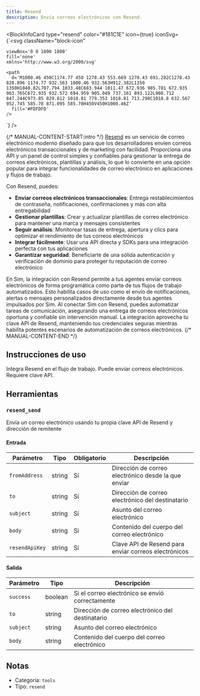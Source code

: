 ```yaml
---
title: Resend
description: Envía correos electrónicos con Resend.
---
```



<BlockInfoCard 
  type="resend"
  color="#181C1E"
  icon={true}
  iconSvg={`<svg className="block-icon"
    
    
    
    viewBox='0 0 1800 1800'
    fill='none'
    xmlns='http://www.w3.org/2000/svg'
  >
    <path
      d='M1000.46 450C1174.77 450 1278.43 553.669 1278.43 691.282C1278.43 828.896 1174.77 932.563 1000.46 932.563H912.382L1350 1350H1040.82L707.794 1033.48C683.944 1011.47 672.936 985.781 672.935 963.765C672.935 932.572 694.959 905.049 737.161 893.122L908.712 847.244C973.85 829.812 1018.81 779.353 1018.81 713.298C1018.8 632.567 952.745 585.78 871.095 585.78H450V450H1000.46Z'
      fill='#FDFDFD'
    />
  </svg>`}
/>

{/* MANUAL-CONTENT-START:intro */}
[Resend](https://resend.com/) es un servicio de correo electrónico moderno diseñado para que los desarrolladores envíen correos electrónicos transaccionales y de marketing con facilidad. Proporciona una API y un panel de control simples y confiables para gestionar la entrega de correos electrónicos, plantillas y análisis, lo que lo convierte en una opción popular para integrar funcionalidades de correo electrónico en aplicaciones y flujos de trabajo.

Con Resend, puedes:

- **Enviar correos electrónicos transaccionales**: Entrega restablecimientos de contraseña, notificaciones, confirmaciones y más con alta entregabilidad
- **Gestionar plantillas**: Crear y actualizar plantillas de correo electrónico para mantener una marca y mensajes consistentes
- **Seguir análisis**: Monitorear tasas de entrega, apertura y clics para optimizar el rendimiento de tus correos electrónicos
- **Integrar fácilmente**: Usar una API directa y SDKs para una integración perfecta con tus aplicaciones
- **Garantizar seguridad**: Beneficiarte de una sólida autenticación y verificación de dominio para proteger tu reputación de correo electrónico

En Sim, la integración con Resend permite a tus agentes enviar correos electrónicos de forma programática como parte de tus flujos de trabajo automatizados. Esto habilita casos de uso como el envío de notificaciones, alertas o mensajes personalizados directamente desde tus agentes impulsados por Sim. Al conectar Sim con Resend, puedes automatizar tareas de comunicación, asegurando una entrega de correos electrónicos oportuna y confiable sin intervención manual. La integración aprovecha tu clave API de Resend, manteniendo tus credenciales seguras mientras habilita potentes escenarios de automatización de correos electrónicos.
{/* MANUAL-CONTENT-END */}

## Instrucciones de uso

Integra Resend en el flujo de trabajo. Puede enviar correos electrónicos. Requiere clave API.

## Herramientas

### `resend_send`

Envía un correo electrónico usando tu propia clave API de Resend y dirección de remitente

#### Entrada

| Parámetro | Tipo | Obligatorio | Descripción |
| --------- | ---- | ----------- | ----------- |
| `fromAddress` | string | Sí | Dirección de correo electrónico desde la que enviar |
| `to` | string | Sí | Dirección de correo electrónico del destinatario |
| `subject` | string | Sí | Asunto del correo electrónico |
| `body` | string | Sí | Contenido del cuerpo del correo electrónico |
| `resendApiKey` | string | Sí | Clave API de Resend para enviar correos electrónicos |

#### Salida

| Parámetro | Tipo | Descripción |
| --------- | ---- | ----------- |
| `success` | boolean | Si el correo electrónico se envió correctamente |
| `to` | string | Dirección de correo electrónico del destinatario |
| `subject` | string | Asunto del correo electrónico |
| `body` | string | Contenido del cuerpo del correo electrónico |

## Notas

- Categoría: `tools`
- Tipo: `resend`
